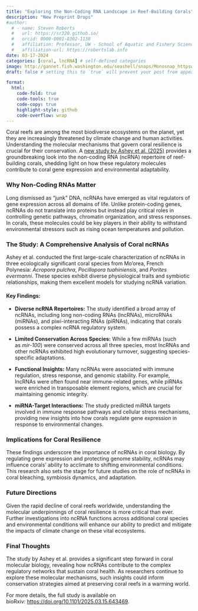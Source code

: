 ```yaml
---
title: "Exploring the Non-Coding RNA Landscape in Reef-Building Corals"
description: "New Preprint Drops"
#author:
  # - name: Steven Roberts
  #   url: https://sr320.github.io/
  #   orcid: 0000-0001-8302-1138
  #   affiliation: Professor, UW - School of Aquatic and Fishery Sciences
  #   affiliation-url: https://robertslab.info
date: 03-17-2024
categories: [coral, lncRNA] # self-defined categories
image: http://gannet.fish.washington.edu/seashell/snaps/Monosnap_httpswww.biorxiv.orgcontent10.11012025.03.15.643469v1.full.pdf_2025-03-17_08-01-04.png # finding a good image
draft: false # setting this to `true` will prevent your post from appearing on your listing page until you're ready!

format:
  html:
    code-fold: true
    code-tools: true
    code-copy: true
    highlight-style: github
    code-overflow: wrap
---
```


Coral reefs are among the most biodiverse ecosystems on the planet, yet they are increasingly threatened by climate change and human activities. Understanding the molecular mechanisms that govern coral resilience is crucial for their conservation. A [new study by Ashey et al. (2025)](https://doi.org/10.1101/2025.03.15.643469.) provides a groundbreaking look into the non-coding RNA (ncRNA) repertoire of reef-building corals, shedding light on how these regulatory molecules contribute to coral gene expression and environmental adaptability.

### **Why Non-Coding RNAs Matter**

Long dismissed as “junk” DNA, ncRNAs have emerged as vital regulators of gene expression across all domains of life. Unlike protein-coding genes, ncRNAs do not translate into proteins but instead play critical roles in controlling genetic pathways, chromatin organization, and stress responses. In corals, these molecules could be key players in their ability to withstand environmental stressors such as rising ocean temperatures and pollution.

### **The Study: A Comprehensive Analysis of Coral ncRNAs**

Ashey et al. conducted the first large-scale characterization of ncRNAs in three ecologically significant coral species from Mo’orea, French Polynesia: *Acropora pulchra*, *Pocillopora tuahiniensis*, and *Porites evermanni*. These species exhibit diverse physiological traits and symbiotic relationships, making them excellent models for studying ncRNA variation.

#### **Key Findings:**

-   **Diverse ncRNA Repertoires:** The study identified a broad array of ncRNAs, including long non-coding RNAs (lncRNAs), microRNAs (miRNAs), and piwi-interacting RNAs (piRNAs), indicating that corals possess a complex ncRNA regulatory system.

-   **Limited Conservation Across Species:** While a few miRNAs (such as *mir-100*) were conserved across all three species, most lncRNAs and other ncRNAs exhibited high evolutionary turnover, suggesting species-specific adaptations.

-   **Functional Insights:** Many ncRNAs were associated with immune regulation, stress response, and genomic stability. For example, lncRNAs were often found near immune-related genes, while piRNAs were enriched in transposable element regions, which are crucial for maintaining genomic integrity.

-   **miRNA-Target Interactions:** The study predicted miRNA targets involved in immune response pathways and cellular stress mechanisms, providing new insights into how corals regulate gene expression in response to environmental changes.

### **Implications for Coral Resilience**

These findings underscore the importance of ncRNAs in coral biology. By regulating gene expression and protecting genome stability, ncRNAs may influence corals' ability to acclimate to shifting environmental conditions. This research also sets the stage for future studies on the role of ncRNAs in coral bleaching, symbiosis dynamics, and adaptation.

### **Future Directions**

Given the rapid decline of coral reefs worldwide, understanding the molecular underpinnings of coral resilience is more critical than ever. Further investigations into ncRNA functions across additional coral species and environmental conditions will enhance our ability to predict and mitigate the impacts of climate change on these vital ecosystems.

### **Final Thoughts**

The study by Ashey et al. provides a significant step forward in coral molecular biology, revealing how ncRNAs contribute to the complex regulatory networks that sustain coral health. As researchers continue to explore these molecular mechanisms, such insights could inform conservation strategies aimed at preserving coral reefs in a warming world.

For more details, the full study is available on bioRxiv: <https://doi.org/10.1101/2025.03.15.643469>.
